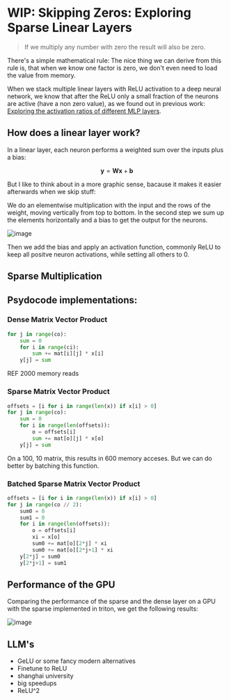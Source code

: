 # WIP: Skipping Zeros: Exploring Sparse Linear Layers

> If we multiply any number with zero the result will also be zero.

There's a simple mathematical rule:
The nice thing we can derive from this rule is, that when we know one factor is zero, we don't even need to load the value from memory.

When we stack multiple linear layers with ReLU activation to a deep neural network, we know that after the ReLU only a small fraction of the neurons are active (have a non zero value), as we found out in previous work: [Exploring the activation ratios of different MLP layers](https://martinloretz.com/blog/mlp-activation-ratio/).

## How does a linear layer work?

In a linear layer, each neuron performs a weighted sum over the inputs plus a bias:

$$ \mathbf{y} = \mathbf{W} \mathbf{x} + \mathbf{b} $$

But I like to think about in a more graphic sense, bacause it makes it easier afterwards when we skip stuff:

We do an elementwise multiplication with the input and the rows of the weight, moving vertically from top to bottom.
In the second step we sum up the elements horizontally and a bias to get the output for the neurons.

![image](/blog/sparse-linear-layer/linearlayer.png)

Then we add the bias and apply an activation function, commonly ReLU to keep all positve neuron activations, while setting all others to 0.

## Sparse Multiplication

## Psydocode implementations:

### Dense Matrix Vector Product

```python
for j in range(co):
    sum = 0
    for i in range(ci):
        sum += mat[i][j] * x[i]
    y[j] = sum
```

REF
2000 memory reads

### Sparse Matrix Vector Product

```python
offsets = [i for i in range(len(x)) if x[i] > 0]
for j in range(co):
    sum = 0
    for i in range(len(offsets)):
        o = offsets[i]
        sum += mat[o][j] * x[o]
    y[j] = sum
```

On a 100, 10 matrix, this results in 600 memory acceses. But we can do better by batching this function.

### Batched Sparse Matrix Vector Product

```python
offsets = [i for i in range(len(x)) if x[i] > 0]
for j in range(co // 2):
    sum0 = 0
    sum1 = 0
    for i in range(len(offsets)):
        o = offsets[i]
        xi = x[o]
        sum0 += mat[o][2*j] * xi
        sum0 += mat[o][2*j+1] * xi
    y[2*j] = sum0
    y[2*j+1] = sum1
```

## Performance of the GPU

Comparing the performance of the sparse and the dense layer on a GPU with the sparse implemented in triton, we get the following results:

![image](/blog/sparse-linear-layer/plot-activation-ratio.png)

## LLM's

- GeLU or some fancy modern alternatives
- Finetune to ReLU
- shanghai university
- big speedups
- ReLU^2
